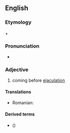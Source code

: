 ==English==

===Etymology===
{{term|lang=en|pre-}} + {{term|lang=en|ejaculatory}}

===Pronunciation===
* {{IPA|/pɹiʔɪ.ˈdʒæ.kjə.lə.ˌtɔɹ.i/}}

===Adjective===
{{en-adj|-}}

# coming before [[ejaculation]]

====Translations====
{{trans-top|coming before ejaculation}}
* Romanian: {{t|ro|preejaculator}}
{{trans-mid}}
{{trans-bottom}}

====Derived terms====
* {{l|en|pre-ejaculatory fluid}} ({{l|en|pre-ejaculate}})